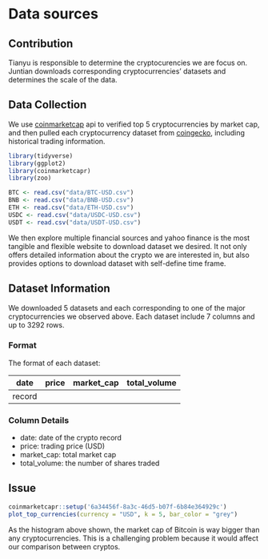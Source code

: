 # Data sources

## Contribution

Tianyu is responsible to determine the cryptocurencies we are focus on. Juntian downloads corresponding cryptocurrencies' datasets and determines the scale of the data.

## Data Collection

We use [coinmarketcap](https://coinmarketcap.com) api to verified top 5 cryptocurrencies by market cap, and then pulled each cryptocurrency dataset from [coingecko](https://www.coingecko.com), including historical trading information.

```r
library(tidyverse)
library(ggplot2)
library(coinmarketcapr)
library(zoo)
```

```r
BTC <- read.csv("data/BTC-USD.csv")
BNB <- read.csv("data/BNB-USD.csv")
ETH <- read.csv("data/ETH-USD.csv")
USDC <- read.csv("data/USDC-USD.csv")
USDT <- read.csv("data/USDT-USD.csv")
```

We then explore multiple financial sources and yahoo finance is the most tangible and flexible website to download dataset we desired. It not only offers detailed information about the crypto we are interested in, but also provides options to download dataset with self-define time frame.

## Dataset Information

We downloaded 5 datasets and each corresponding to one of the major cryptocurrencies we observed above. Each dataset include 7 columns and up to 3292 rows.

### Format

The format of each dataset:

| date | price | market_cap | total_volume |
| :----: | :----: | :----: | :----: |
| record |

### Column Details

* date: date of the crypto record
* price: trading price (USD)
* market_cap: total market cap
* total_volume: the number of shares traded


## Issue

```r
coinmarketcapr::setup('6a34456f-8a3c-46d5-b07f-6b84e364929c')
plot_top_currencies(currency = "USD", k = 5, bar_color = "grey")
```

As the histogram above shown, the market cap of Bitcoin is way bigger than any cryptocurrencies. This is a challenging problem because it would affect our comparison between cryptos.


